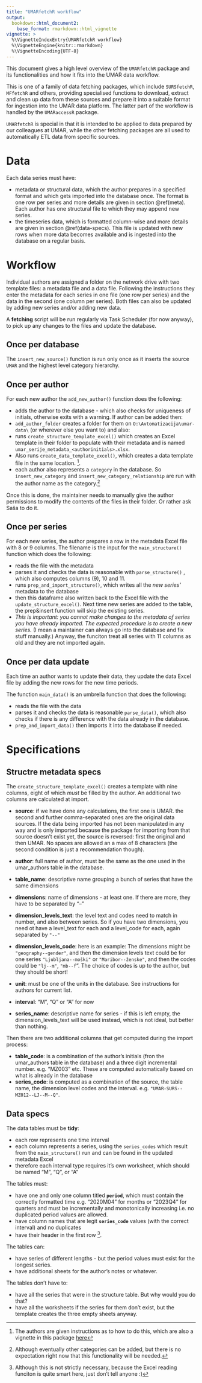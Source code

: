 ```yaml
---
title: "UMARfetchR workflow"
output: 
  bookdown::html_document2:
    base_format: rmarkdown::html_vignette
vignette: >
  %\VignetteIndexEntry{UMARfetchR workflow}
  %\VignetteEngine{knitr::rmarkdown}
  %\VignetteEncoding{UTF-8}
---
```


This document gives a high level overview of the `UMARfetchR` package and its functionalities and how it fits into the UMAR data workflow.

This is one of a family of data fetching packages, which include `SURSfetchR`, `MFfetchR` and others, providing specialised functions to download, extract and clean up data from these sources and prepare it into a suitable format for ingestion into the UMAR data platform. The latter part of the workflow is handled by the `UMARaccessR` package.

`UMARfetchR` is special in that it is intended to be applied to data prepared by our colleagues at UMAR, while the other fetching packages are all used to automatically ETL data from specific sources.

# Data 

Each data series must have:

* metadata or structural data, which the author prepares in a specified format and which gets imported into the database once. The format is one row per series and more details are given in section \@ref(meta). Each author has one structural file to which they may append new series.
* the timeseries data, which is formatted column-wise and more details are given in section \@ref(data-specs). This file is updated with new rows when more data becomes available and is ingested into the database on a regular basis. 


# Workflow

Individual authors are assigned a folder on the network drive with two template files: a metadata file and a data file. Following the instructions they enter the metadata for each series in one file (one row per series) and the data in the second (one column per series). Both files can also be updated by adding new series and/or adding new data.  

A **fetching** script will be run regularly via Task Scheduler (for now anyway), to pick up any changes to the files and update the database. 

## Once per database

The `insert_new_source()` function is run only once as it inserts the source `UMAR` and the highest level category hierarchy. 

## Once per author

For each new author the `add_new_author()` function does the following:

* adds the author to the database - which also checks for uniqueness of initials, otherwise exits with a warning. If author can be added then:
* `add_author_folder` creates a folder for them on `O:\Avtomatizacija\umar-data\` (or wherever else you want to) and also:
* runs `create_structure_template_excel()` which creates an Excel template in their folder to populate with their metadata and is named `umar_serije_metadata_<authorinitials>.xlsx`. 
* Also runs `create_data_template_excel()`, which creates a data template file in the same location. ^[ The authors are given instructions as to how to do this, which are also a vignette in this package [here](Navodila_za_avtorje.html)]. 
* each author also represents a `category` in the database. So `insert_new_category` and `insert_new_category_relationship` are run with the author name as the category.^[Although eventually other categories can be added, but there is no expectation right now that this functionality will be needed.]

Once this is done, the maintainer needs to manually give the author permissions to modify the contents of the files in their folder. Or rather ask Saša to do it. 

## Once per series 

For each new series, the author prepares a row in the metadata Excel file with 8 or 9 columns. The filename is the input for the `main_structure()` function which does the following:

* reads the file with the metadata
* parses it and checks the data is reasonable with `parse_structure()` , which also computes columns (9), 10 and 11.
* runs `prep_and_import_structure()`, which writes all the *new series'* metadata to the database 
* then this dataframe also written back to the Excel file with the `update_structure_excel()`. Next time new series are added to the table, the prep&insert function will skip the existing series. 
* *This is important: you cannot make changes to the metadata of series you have already imported. The expected procedure is to create a new series.* (I mean a maintainer can always go into the database and fix stuff manually.) Anyway, the funciton treat all series with 11 columns as old and they are not imported again.

## Once per data update

Each time an author wants to update their data, they update the data Excel file by adding the new rows for the new time periods.
 
The function `main_data()` is an umbrella function that does the following:

* reads the file with the data
* parses it and checks the data is reasonable `parse_data()`, which also checks if there is any difference with the data already in the database.
* `prep_and_import_data()` then imports it into the database if needed.

# Specifications {#specs}


## Structre metadata specs {#meta}

The `create_structure_template_excel()` creates a template with nine columns, eight of which *must* be filled by the author. An additional two columns are calculated at import. 

* **source**: if we have done any calculations, the first one is UMAR. the second and further comma-separated ones are the original data sources. If the data being imported has not been manipulated in any way and is only imported because the package for importing from that source doesn't exist yet, the source is reversed: first the original and then UMAR. No spaces are allowed an a max of 8 characters (the second condition is just a recommendation though).

* **author**: full name of author, must be the same as the one used in the umar_authors table in the database. 


* **table_name**: descriptive name grouping a bunch of series that have the same dimensions
* **dimensions**: name of dimensions - at least one. If there are more, they have to be separated by "--"
* **dimension_levels_text**: the level text and codes need to match in number, and also between series. So if you have two dimensions, you need ot have a level_text for each and a level_code for each, again separated by `"--"`
* **dimension_levels_code**: here is an example: The dimensions might be `"geography--gender"`, and then the dimension levels text could be for one series `"Ljubljana--moški"` or `"Maribor--ženske"`, and then the codes could be `"lj--m"`, `"mb--f`". The choice of codes is up to the author, but they should be short!
* **unit**: must be one of the units in the database. See instructions for authors for current list. 
* **interval**: "M", "Q" or "A" for now
* **series_name**: descriptive name for series - if this is left empty, the dimension_levels_text will be used instead, which is not ideal, but better than nothing. 

Then there are two additional columns that get computed during the import process:

* **table_code**: is a combination of the author's initials (fron the umar_authors table in the database) and a three digit incremental number. e.g. "MZ003" etc. These are computed automatically based on what is already in the database
* **series_code**: is computed as a combination of the source, the table name, the dimension level codes and the interval. e.g. `"UMAR-SURS--MZ012--LJ--M--Q"`. 

## Data specs 

The data tables must be **tidy**:

* each row represents one time interval
* each column represents a series, using the `series_codes` which result from the `main_structure()` run and can be found in the updated metadata Excel
* therefore each interval type requires it's own worksheet, which should be named "M", "Q", or "A"

The tables must:

* have one and only one column titled **`period`**, which must contain the correctly formatted time e.g. "2020M04" for months or "2023Q4" for quarters and must be incrementally and monotonically increasing i.e. no duplicated period values are allowed.  
* have column names that are legit **`series_code`** values (with the correct interval) and no duplicates
* have their header in the first row ^[Although this is not strictly necessary, because the Excel reading funciton is quite smart here, just don't tell anyone :)]. 

The tables can:

* have series of different lengths - but the period values must exist for the longest series.
* have additional sheets for the author's notes or whatever. 

The tables don't have to:

* have all the series that were in the structure table. But why would you do that? 
* have all the worksheets if the series for them don't exist, but the template creates the three empty sheets anyway.  





